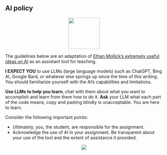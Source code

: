 ## AI policy

<!-- ![](robot-scratching_transparent3.png) -->
<p align="center">
  <img src="robot-scratching_transparent3.png" width="100px">
</p>
 

The guidelines below are an adaptation of [Ethan Mollick’s extremely useful ideas on AI](https://oneusefulthing.substack.com/p/all-my-classes-suddenly-became-ai){target="_blank"} as an assistant tool for teaching.

**I EXPECT YOU** to use LLMs (large language models) such as ChatGPT, Bing AI, Google Bard, or whatever else springs up since the time of this writing. You should familiarize yourself with the AI’s capabilities and limitations.

**Use LLMs to help you learn**, chat with them about what you want to accomplish and learn from them how to do it. **Ask** your LLM what each part of the code means, copy and pasting blindly is unacceptable. You are here to learn.

Consider the following important points:

* Ultimately, you, the student, are responsible for the assignment.
* Acknowledge the use of AI in your assignment. Be transparent about your use of the tool and the extent of assistance it provided.

<p align="center">
  <img src="ai-meme1.png">
</p>
